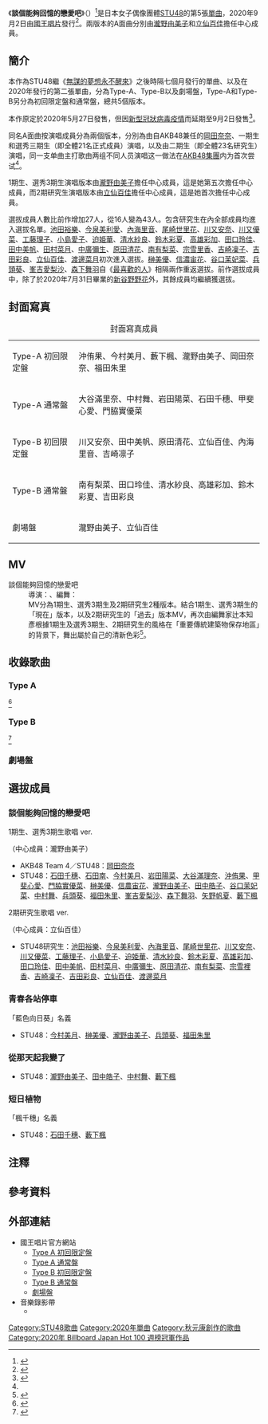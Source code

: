 {{noteTA
|G1=IT
|G2=Music
}}
{{Infobox song
| name       = 談個能夠回憶的戀愛吧
| original_name = 思い出せる恋をしよう
| language   = ja
| type       = single
| cover      = 
| caption    = 
| artist     = [[STU48|STU48]]
| B-side     = 青春各站停車（{{lang|ja|青春各駅停車}}；Type-A）<br/> 從那天起我變了（{{lang|ja|あの日から僕は変わった}}；Type-B）<br/>短日植物（劇場盤）
| album      = 
| released   = {{start date|2020|09|02}}
| format     = [[加大單曲|加大單曲]]<br />[[數位音樂下載|數位發行]]
| recorded   = 
| genre      = [[J-POP|J-POP]]
| length     = {{duration|m=12|s=06}}
| label      = [[You,_Be_Cool!|You, Be Cool!]]、[[國王唱片|國王唱片]]
| lyricist   = [[秋元康|秋元康]]
| composer   = 木下Melon
| producer   = 秋元康
| chart_position = {{Bulleted list
 | 单曲日榜第1名（[[Oricon公信榜|Oricon]]）<ref>{{cite web|url=https://www.oricon.co.jp/rank/js/d/2020-09-01/|script-title=ja:デイリー シングルランキング 2020年09月01日付|work=ORICON NEWS|publisher=ORICON|date=2020-09-02|accessdate=2020-09-02|archive-date=2020-09-02|archive-url=https://web.archive.org/web/20200902101345/https://www.oricon.co.jp/rank/js/d/2020-09-01/|dead-url=no}}</ref>
 | 周榜第1名（[[Billboard_Japan_Hot_100|Billboard Japan Hot 100]]）<ref>{{Cite web|url=http://www.billboard-japan.com/charts/detail?a=hot100&year=2020&month=09&day=14|script-title=ja:Billboard Japan Hot 100(2020/09/14 付け)|work=Billboard JAPAN|date=2020-09|accessdate=2020-09-11|archive-date=2020-10-17|archive-url=https://web.archive.org/web/20201017162220/http://www.billboard-japan.com/charts/detail?a=hot100&year=2020&month=09&day=14|dead-url=no}}</ref>
 | 单曲2020年榜第32名（Oricon）<ref>{{Cite web|url=https://www.oricon.co.jp/rank/js/y/2020/p/4/|script-title=ja:オリコン年間 シングルランキング 2020年度|website=ORICON NEWS|publisher=oricon ME|accessdate=2021-02-01|archive-date=2021-01-15|archive-url=https://web.archive.org/web/20210115064058/https://www.oricon.co.jp/rank/js/y/2020/p/4/|dead-url=no}}</ref>
}}
| chronology = [[STU48|STU48]]
| prev_title = [[無謀的夢想永不醒來|無謀的夢想永不醒來]]
| prev_year  = 2020
| next_title = [[如果只是在自言自語的話|如果只是在自言自語的話]]
| next_year  = 2021
| misc       = {{External music video|[https://www.youtube.com/watch?v=1NwjhlF2Vkg STU48－談個能夠回憶的戀愛吧（華納official HD 高畫質官方中字版）]}}
}}
《'''談個能夠回憶的戀愛吧'''》（{{jpn|j=「思い出せる恋をしよう」|rm=omoidaseru koiwoshiyō |f=y}}）<ref>{{cite web|script-title=ja:【#STU48】繼接連奪冠的4張單曲《暗闇》《等待風》《最喜歡的人》《無謀的夢想永不醒來》後，STU48推出了最新第5張單曲《#談個能夠回憶的戀愛吧》|url=https://www.facebook.com/WarnerMusicTaiwanJpop/posts/2728984110648628|publisher=Warner Music Taiwan JPOP|language=zh-tw|date=2020-08-19|accessdate=2020-08-19}}</ref>是日本女子偶像團體[[STU48|STU48]]的第5張[[單曲|單曲]]，2020年9月2日由[[國王唱片|國王唱片]]發行<ref name="mv">{{Cite news |language=ja |script-title=ja:STU48新曲「思い出せる恋をしよう」9・2発売 歌唱メンバー違いの2バージョン制作 |url=https://www.oricon.co.jp/news/2166014/full/ |date=2020-07-02 |accessdate=2020-07-02 |newspaper=ORICON NEWS |publisher=oricon ME |archive-date=2020-11-01 |archive-url=https://web.archive.org/web/20201101123922/https://www.oricon.co.jp/news/2166014/full/ |dead-url=no }}</ref>。兩版本的A面曲分別由[[瀧野由美子|瀧野由美子]]和[[立仙百佳|立仙百佳]]擔任中心成員。

== 簡介 ==
本作為STU48繼《[[無謀的夢想永不醒來|無謀的夢想永不醒來]]》之後時隔七個月發行的單曲、以及在2020年發行的第二張單曲，分為Type-A、Type-B以及劇場盤，Type-A和Type-B另分為初回限定盤和通常盤，總共5個版本。

本作原定於2020年5月27日發售，但因[[2019冠状病毒病日本反应与影响|新型冠狀病毒疫情]]而延期至9月2日發售<ref name="5th_single">{{Cite news |language=ja |script-title=ja:STU48 、5・27新シングル発売延期 緊急事態宣言で「発売に向けての作業は困難」 |url=https://www.oricon.co.jp/news/2159716/full/ |date=2020-04-10 |accessdate=2020-07-02 |newspaper=ORICON NEWS |publisher=oricon ME |archive-date=2021-05-07 |archive-url=https://web.archive.org/web/20210507160201/https://www.oricon.co.jp/news/2159716/full/ |dead-url=no }}</ref>。

同名A面曲按演唱成員分為兩個版本，分別為由自AKB48兼任的[[岡田奈奈_(AKB48)|岡田奈奈]]、一期生和選秀三期生（即全體21名正式成員）演唱，以及由二期生（即全體23名研究生）演唱，同一支单曲主打歌由两组不同人员演唱这一做法在[[AKB48集團|AKB48集團]]内为首次尝试<ref name="5th_single"/>。

1期生、選秀3期生演唱版本由[[瀧野由美子|瀧野由美子]]擔任中心成員，這是她第五次擔任中心成員，而2期研究生演唱版本由[[立仙百佳|立仙百佳]]擔任中心成員，這是她首次擔任中心成員。

選拔成員人數比前作增加27人，從16人變為43人。包含研究生在內全部成員均進入選拔名單。[[池田裕樂|池田裕樂]]、[[今泉美利愛|今泉美利愛]]、[[內海里音|內海里音]]、[[尾崎世里花|尾崎世里花]]、[[川又安奈|川又安奈]]、[[川又優菜|川又優菜]]、[[工藤理子|工藤理子]]、[[小島愛子|小島愛子]]、[[迫姫華|迫姫華]]、[[清水紗良|清水紗良]]、[[鈴木彩夏|鈴木彩夏]]、[[高雄彩加|高雄彩加]]、[[田口玲佳|田口玲佳]]、[[田中美帆|田中美帆]]、[[田村菜月|田村菜月]]、[[中廣彌生|中廣彌生]]、[[原田清花|原田清花]]、[[南有梨菜|南有梨菜]]、[[宗雪里香|宗雪里香]]、[[吉崎凜子|吉崎凜子]]、[[吉田彩良|吉田彩良]]、[[立仙百佳|立仙百佳]]、[[渡邊菜月|渡邊菜月]]初次進入選拔。[[榊美優|榊美優]]、[[信濃宙花|信濃宙花]]、[[谷口茉妃菜|谷口茉妃菜]]、[[兵頭葵|兵頭葵]]、[[峯吉愛梨沙|峯吉愛梨沙]]、[[森下舞羽|森下舞羽]]自《[[最喜歡的人|最喜歡的人]]》相隔兩作重返選拔。前作選拔成員中，除了於2020年7月31日畢業的[[新谷野野花|新谷野野花]]外，其餘成員均繼續獲選拔。

== 封面寫真 ==
{| class="wikitable" style="line-height:1.2em; font-size:small"
|+ 封面寫真成員
| Type-A 初回限定盤||沖侑果、今村美月、藪下楓、瀧野由美子、岡田奈奈、福田朱里
|-
| Type-A 通常盤||大谷滿里奈、中村舞、岩田陽菜、石田千穗、甲斐心愛、門脇實優菜
|-
| Type-B 初回限定盤||川又安奈、田中美帆、原田清花、立仙百佳、內海里音、吉崎凛子
|-
| Type-B 通常盤||南有梨菜、田口玲佳、清水紗良、高雄彩加、鈴木彩夏、吉田彩良
|-
| 劇場盤 ||瀧野由美子、立仙百佳
|}

== MV ==
; 談個能夠回憶的戀愛吧
: 導演：{{link-ja|森田亮}}、編舞：{{link-ja|辻本知彦}}
: MV分為1期生、選秀3期生及2期研究生2種版本。結合1期生、選秀3期生的「現在」版本，以及2期研究生的「過去」版本MV，再次由編舞家辻本知彥根據1期生及選秀3期生、2期研究生的風格在「重要傳統建築物保存地區」的背景下，舞出屬於自己的清新色彩<ref>{{cite web|script-title=ja:【#STU48】橫跨「一個海、七個縣」、AKB家族第一個跨區域偶像團體「STU48」最新作品《#談個能夠回憶的戀愛吧》馬上聽！|url=https://www.facebook.com/WarnerMusicTaiwanJpop/posts/2741689329378106|publisher=Warner Music Taiwan JPOP|language=zh-tw|date=2020-09-02|accessdate=2020-09-03}}</ref>。

== 收錄歌曲 ==
=== Type A ===
<ref>{{cite web|url=https://www.kkbox.com/tw/tc/album/O-A.hvfF0b68A0F5816t009H-index.html|script-title=ja:談個能夠回憶的戀愛吧（Type-A）－專輯介紹|work=KKBOX|publisher=KKBOX官方網站|accessdate=2020-09-03}}</ref>
{{tracklist
| collapsed = 
| headline = CD
| total_length = 
| title1 = 談個能夠回憶的戀愛吧（1期生、選秀3期生歌唱 ver.）
| lyrics1 = [[秋元康|秋元康]]
| music1 = 木下Melon
| arranger1 = {{link-ja|野中「MASA」雄一|野中“まさ”雄一}}
| length1 = 
| title2 = 談個能夠回憶的戀愛吧（2期研究生歌唱 ver.）
| note2 = 
| lyrics2 = 秋元康
| music2 = 木下Melon
| arranger2 = 野中「MASA」雄一
| length2 = 
| title3 = 青春各站停車
| note3 = 藍色向日葵
| lyrics3 = 秋元康
| music3 = 木下Melon
| arranger3 = 野中「MASA」雄一
| length3 = 
| title4 = 談個能夠回憶的戀愛吧（off vocal ver.）
| music4 = 木下Melon
| arranger4 = 野中「MASA」雄一
| length4 = 
| title5 = 青春各站停車（off vocal ver.）
| note5 = 
| music5 = 木下Melon
| arranger5 = 野中「MASA」雄一
| length5 = 
}}

{{tracklist
| headline = DVD<!--<ref name="a" />-->
| extra_column = 導演
| total_length = 
| title1 = 談個能夠回憶的戀愛吧（1期生、選秀3期生歌唱ver.）Music Video
| extra1 = 森田亮
| length1 = 
}}

=== Type B ===
<ref>{{cite web|url=https://www.kkbox.com/tw/tc/album/xiUdqHyJeIdWN0F581AF009H-index.html|script-title=ja:談個能夠回憶的戀愛吧（Type-B）－專輯介紹|work=KKBOX|publisher=KKBOX官方網站|accessdate=2020-09-03}}</ref>
{{tracklist
| collapsed = 
| headline = CD
| total_length = 
| title1 = 談個能夠回憶的戀愛吧（2期研究生歌唱 ver.）
| lyrics1 = [[秋元康|秋元康]]
| music1 = 木下Melon
| arranger1 = {{link-ja|野中「MASA」雄一|野中“まさ”雄一}}
| length1 = 
| title2 = 談個能夠回憶的戀愛吧（1期生、選秀3期生歌唱 ver.）
| note2 = 
| lyrics2 = 秋元康
| music2 = 木下Melon
| arranger2 = 野中「MASA」雄一
| length2 = 
| title3 = 從那天起我變了
| note3 = 瀧野由美子、田中皓子、中村舞、藪下楓
| lyrics3 = 秋元康
| music3 = 
| arranger3 = 
| length3 = 
| title4 = 談個能夠回憶的戀愛吧（off vocal ver.）
| music4 = 木下Melon
| arranger4 = 野中「MASA」雄一
| length4 = 
| title5 = 從那天起我變了（off vocal ver.）
| note5 = 
| music5 = 
| arranger5 = 
| length5 = 
}}

{{tracklist
| headline = DVD<!--<ref name="a" />-->
| extra_column = 導演
| total_length = 
| title1 = 談個能夠回憶的戀愛吧（2期研究生歌唱 ver.） Music Video
| extra1 = 森田亮
| length1 = 
}}

=== 劇場盤 ===
{{tracklist
| collapsed = 
| headline = CD
| total_length = 
| title1 = 談個能夠回憶的戀愛吧（1期生、選秀3期生歌唱 ver.）
| lyrics1 = [[秋元康|秋元康]]
| music1 = 木下Melon
| arranger1 = {{link-ja|野中「MASA」雄一|野中“まさ”雄一}}
| length1 = 
| title2 = 談個能夠回憶的戀愛吧（2期研究生歌唱 ver.）
| note2 = 
| lyrics2 = 秋元康
| music2 = 木下Melon
| arranger2 = 野中「MASA」雄一
| length2 = 
| title3 = 短日植物
| note3 = 楓千穗
| lyrics3 = 秋元康
| music3 = 
| arranger3 = 
| length3 = 
| title4 = 談個能夠回憶的戀愛吧（off vocal ver.）
| music4 = 木下Melon
| arranger4 = 野中「MASA」雄一
| length4 = 
| title5 = 短日植物（off vocal ver.）
| note5 = 
| music5 = 
| arranger5 = 
| length5 = 
}}

== 選拔成員 ==
=== 談個能夠回憶的戀愛吧 ===
;1期生、選秀3期生歌唱 ver.
（中心成員：瀧野由美子）
* AKB48 Team 4／STU48：[[岡田奈奈_(AKB48)|岡田奈奈]]
* STU48：[[石田千穗|石田千穗]]、[[石田南|石田南]]、[[今村美月|今村美月]]、[[岩田陽菜|岩田陽菜]]、[[大谷滿理奈|大谷滿理奈]]、[[沖侑果|沖侑果]]、[[甲斐心愛|甲斐心愛]]、[[門脇實優菜|門脇實優菜]]、[[榊美優|榊美優]]、[[信農宙花|信農宙花]]、[[瀧野由美子|瀧野由美子]]、[[田中皓子|田中皓子]]、[[谷口茉妃菜|谷口茉妃菜]]、[[中村舞|中村舞]]、[[兵頭葵|兵頭葵]]、[[福田朱里|福田朱里]]、[[峯吉愛梨沙|峯吉愛梨沙]]、[[森下舞羽|森下舞羽]]、[[矢野帆夏|矢野帆夏]]、[[藪下楓|藪下楓]]
;2期研究生歌唱 ver.
（中心成員：立仙百佳）
* STU48研究生：[[池田裕樂|池田裕樂]]、[[今泉美利愛|今泉美利愛]]、[[內海里音|內海里音]]、[[尾崎世里花|尾崎世里花]]、[[川又安奈|川又安奈]]、[[川又優菜|川又優菜]]、[[工藤理子|工藤理子]]、[[小島愛子|小島愛子]]、[[迫姫華|迫姫華]]、[[清水紗良|清水紗良]]、[[鈴木彩夏|鈴木彩夏]]、[[高雄彩加|高雄彩加]]、[[田口玲佳|田口玲佳]]、[[田中美帆|田中美帆]]、[[田村菜月|田村菜月]]、[[中廣彌生|中廣彌生]]、[[原田清花|原田清花]]、[[南有梨菜|南有梨菜]]、[[宗雪裡香|宗雪裡香]]、[[吉崎凜子|吉崎凜子]]、[[吉田彩良|吉田彩良]]、[[立仙百佳|立仙百佳]]、[[渡邊菜月|渡邊菜月]]

=== 青春各站停車 ===
; 「藍色向日葵」名義
* STU48：[[今村美月|今村美月]]、[[榊美優|榊美優]]、[[瀧野由美子|瀧野由美子]]、[[兵頭葵|兵頭葵]]、[[福田朱里|福田朱里]]

=== 從那天起我變了 ===
* STU48：[[瀧野由美子|瀧野由美子]]、[[田中皓子|田中皓子]]、[[中村舞|中村舞]]、[[藪下楓|藪下楓]]

=== 短日植物 ===
; 「楓千穗」名義
* STU48：[[石田千穗|石田千穗]]、[[藪下楓|藪下楓]]

== 注釋 ==
{{Reflist|group="注"}}

== 參考資料 ==
{{Reflist}}

== 外部連結 ==
* 國王唱片官方網站{{ja}}
** [http://www.kingrecords.co.jp/cs/g/gKIZM-90667/ Type A 初回限定盤] {{Wayback|url=http://www.kingrecords.co.jp/cs/g/gKIZM-90667/ |date=20201127171943 }}
** [http://www.kingrecords.co.jp/cs/g/gKIZM-667/ Type A 通常盤] {{Wayback|url=http://www.kingrecords.co.jp/cs/g/gKIZM-667/ |date=20210512201046 }}
** [http://www.kingrecords.co.jp/cs/g/gKIZM-90669/ Type B 初回限定盤] {{Wayback|url=http://www.kingrecords.co.jp/cs/g/gKIZM-90669/ |date=20201128144543 }}
** [http://www.kingrecords.co.jp/cs/g/gKIZM-669/ Type B 通常盤] {{Wayback|url=http://www.kingrecords.co.jp/cs/g/gKIZM-669/ |date=20210509103248 }}
** [http://www.kingrecords.co.jp/cs/g/gNMAX-1352/ 劇場盤]
* 音樂錄影帶{{ja}}
** {{YouTube|Cs8kNPBZseA|STU48 5thシングル「思い出せる恋をしよう」MUSIC VIDEO Mix ver. / STU48 <nowiki>[公式]</nowiki>}}

{{STU48}}
{{Oricon單曲週榜冠軍 (2020年)|2020年9月14日}}
{{Oricon單曲合算週榜冠軍 (2020年)|2020年9月14日}}
{{Billboard JAPAN Hot 100 週榜冠軍 (2020年)|2020年9月14日}}
{{DEFAULTSORT:Omoi Daseru Koi wo Shiyou}}
[[Category:STU48歌曲|Category:STU48歌曲]]
[[Category:2020年單曲|Category:2020年單曲]]
[[Category:秋元康創作的歌曲|Category:秋元康創作的歌曲]]
[[Category:2020年_Billboard_Japan_Hot_100_週榜冠軍作品|Category:2020年 Billboard Japan Hot 100 週榜冠軍作品]]